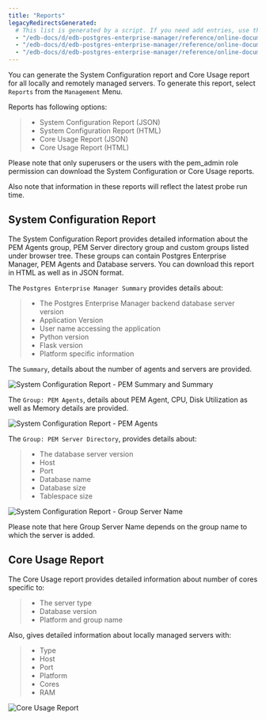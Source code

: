 ```yaml
---
title: "Reports"
legacyRedirectsGenerated:
  # This list is generated by a script. If you need add entries, use the `legacyRedirects` key.
  - "/edb-docs/d/edb-postgres-enterprise-manager/reference/online-documentation/7.14/reports.html"
  - "/edb-docs/d/edb-postgres-enterprise-manager/reference/online-documentation/7.15/reports.html"
  - "/edb-docs/d/edb-postgres-enterprise-manager/reference/online-documentation/7.16/reports.html"
---
```


<div id="reports" class="registered_link"></div>

You can generate the System Configuration report and Core Usage report for all locally and remotely managed servers. To generate this report, select `Reports` from the `Management` Menu.

Reports has following options:

> -   System Configuration Report (JSON)
> -   System Configuration Report (HTML)
> -   Core Usage Report (JSON)
> -   Core Usage Report (HTML)

Please note that only superusers or the users with the pem_admin role permission can download the System Configuration or Core Usage reports.

Also note that information in these reports will reflect the latest probe run time.

## System Configuration Report

The System Configuration Report provides detailed information about the PEM Agents group, PEM Server directory group and custom groups listed under browser tree. These groups can contain Postgres Enterprise Manager, PEM Agents and Database servers. You can download this report in HTML as well as in JSON format.

The `Postgres Enterprise Manager Summary` provides details about:

> -   The Postgres Enterprise Manager backend database server version
> -   Application Version
> -   User name accessing the application
> -   Python version
> -   Flask version
> -   Platform specific information

The `Summary`, details about the number of agents and servers are provided.

![System Configuration Report - PEM Summary and Summary](../images/system_configuration_report_pem_summary_and_summary.png)

The `Group: PEM Agents`, details about PEM Agent, CPU, Disk Utilization as well as Memory details are provided.

![System Configuration Report - PEM Agents](../images/system_configuration_report_pem_agents.png)

The `Group: PEM Server Directory`, provides details about:

> -   The database server version
> -   Host
> -   Port
> -   Database name
> -   Database size
> -   Tablespace size

![System Configuration Report - Group Server Name](../images/system_configuration_report_pem_server_directory.png)

Please note that here Group Server Name depends on the group name to which the server is added.

## Core Usage Report

The Core Usage report provides detailed information about number of cores specific to:

> -   The server type
> -   Database version
> -   Platform and group name

Also, gives detailed information about locally managed servers with:

> -   Type
> -   Host
> -   Port
> -   Platform
> -   Cores
> -   RAM

![Core Usage Report](../images/core_usage_report.png)
